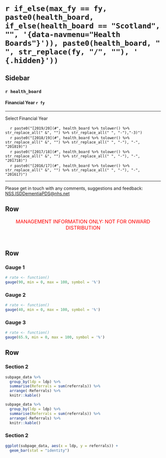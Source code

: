 `r if_else(max_fy == fy, paste0(health_board, if_else(health_board == "Scotland", "", '{data-navmenu="Health Boards"}')), paste0(health_board, " ", str_replace(fy, "/", ""), ' {.hidden}'))`
=================================================


Sidebar {.sidebar}
-----------------------------------------------------------------------

### `r health_board`
#### Financial Year `r fy`

***

Select Financial Year

<!-- For some reason need '-3' on end of 1920 links - check why this is -->
|     `r paste0("[2019/20](#", health_board %>% tolower() %>% str_replace_all(" &", "") %>% str_replace_all(" ", "-"),"-3)")`
|     `r paste0("[2018/19](#", health_board %>% tolower() %>% str_replace_all(" &", "") %>% str_replace_all(" ", "-"), "-", "201819)")`
|     `r paste0("[2017/18](#", health_board %>% tolower() %>% str_replace_all(" &", "") %>% str_replace_all(" ", "-"), "-", "201718)")`
|     `r paste0("[2016/17](#", health_board %>% tolower() %>% str_replace_all(" &", "") %>% str_replace_all(" ", "-"), "-", "201617)")`

***

<!-- Reword this and try and force to bottom of sidebar -->
Please get in touch with any comments, suggestions and feedback: [NSS.ISDDementiaPDS@nhs.net](mailto:NSS.ISDDementiaPDS@nhs.net)


Row {data-height=30}
-----------------------------------------------------------------------

<!-- Management Information tagline -->
<font size="3"> 
<center> 
<span style="color:red"> 
MANAGEMENT INFORMATION ONLY: NOT FOR ONWARD DISTRIBUTION 
</span> </center> </font> 
<br>


Row
----------------------------------------------------------------------

### Gauge 1

```r
# rate <- function()
gauge(90, min = 0, max = 100, symbol = '%')
```

### Gauge 2 

```r
# rate <- function()
gauge(40, min = 0, max = 100, symbol = '%')
```

### Gauge 3

```r
# rate <- function()
gauge(65.9, min = 0, max = 100, symbol = '%')
```



Row {data-height=500}
----------------------------------------------------------------------

### Section 2

```r
subpage_data %>% 
  group_by(ldp = ldp) %>% 
  summarise(Referrals = sum(referrals)) %>% 
  arrange(-Referrals) %>% 
  knitr::kable()
```

```r
subpage_data %>% 
  group_by(ldp = ldp) %>% 
  summarise(Referrals = sum(referrals)) %>% 
  arrange(-Referrals) %>% 
  knitr::kable()
```

### Section 2 {data-width=800}

```r
ggplot(subpage_data, aes(x = ldp, y = referrals)) +
  geom_bar(stat = "identity")
```

